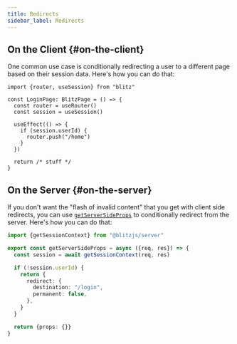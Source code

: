 ```yaml
---
title: Redirects
sidebar_label: Redirects
---
```


## On the Client {#on-the-client}

One common use case is conditionally redirecting a user to a different
page based on their session data. Here's how you can do that:

```tsx
import {router, useSession} from "blitz"

const LoginPage: BlitzPage = () => {
  const router = useRouter()
  const session = useSession()

  useEffect(() => {
    if (session.userId) {
      router.push("/home")
    }
  })

  return /* stuff */
}
```

## On the Server {#on-the-server}

If you don't want the "flash of invalid content" that you get with client
side redirects, you can use
[`getServerSideProps`](./get-server-side-props) to conditionally redirect
from the server. Here's how you can do that:

```ts
import {getSessionContext} from "@blitzjs/server"

export const getServerSideProps = async ({req, res}) => {
  const session = await getSessionContext(req, res)

  if (!session.userId) {
    return {
      redirect: {
        destination: "/login",
        permanent: false,
      },
    }
  }

  return {props: {}}
}
```
